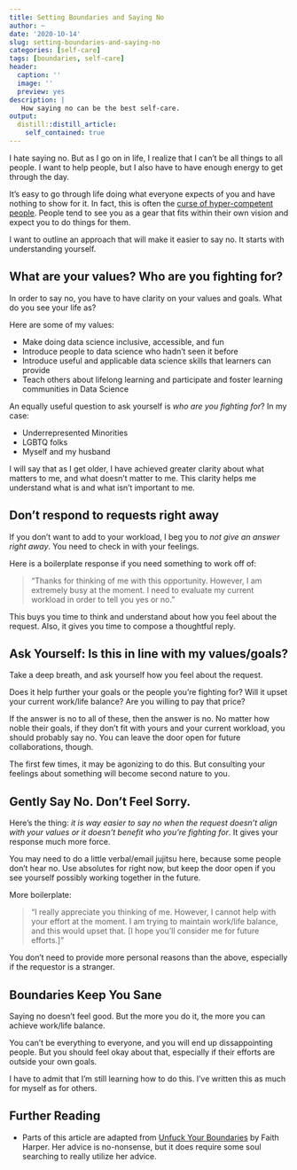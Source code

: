 ```yaml
---
title: Setting Boundaries and Saying No
author: ~
date: '2020-10-14'
slug: setting-boundaries-and-saying-no
categories: [self-care]
tags: [boundaries, self-care]
header:
  caption: ''
  image: ''
  preview: yes
description: |
   How saying no can be the best self-care.   
output:
  distill::distill_article:
    self_contained: true
---
```


I hate saying no. But as I go on in life, I realize that I can't be all things to all people. I want to help people, but I also have to have enough energy to get through the day.

It's easy to go through life doing what everyone expects of you and have nothing to show for it. In fact, this is often the [curse of hyper-competent people](http://visionswell.com/self-care/what-is-the-curse-of-competence/). People tend to see you as a gear that fits within their own vision and expect you to do things for them.

I want to outline an approach that will make it easier to say no. It starts with understanding yourself.

## What are your values? Who are you fighting for?

In order to say no, you have to have clarity on your values and goals. What do you see your life as?

Here are some of my values:

-   Make doing data science inclusive, accessible, and fun
-   Introduce people to data science who hadn't seen it before
-   Introduce useful and applicable data science skills that learners can provide
-   Teach others about lifelong learning and participate and foster learning communities in Data Science

An equally useful question to ask yourself is *who are you fighting for*? In my case:

-   Underrepresented Minorities
-   LGBTQ folks
-   Myself and my husband

I will say that as I get older, I have achieved greater clarity about what matters to me, and what doesn't matter to me. This clarity helps me understand what is and what isn't important to me.

## Don't respond to requests right away

If you don't want to add to your workload, I beg you to *not give an answer right away*. You need to check in with your feelings.

Here is a boilerplate response if you need something to work off of:

> "Thanks for thinking of me with this opportunity. However, I am extremely busy at the moment. I need to evaluate my current workload in order to tell you yes or no."

This buys you time to think and understand about how you feel about the request. Also, it gives you time to compose a thoughtful reply.

## Ask Yourself: Is this in line with my values/goals?

Take a deep breath, and ask yourself how you feel about the request.

Does it help further your goals or the people you're fighting for? Will it upset your current work/life balance? Are you willing to pay that price?

If the answer is no to all of these, then the answer is no. No matter how noble their goals, if they don't fit with yours and your current workload, you should probably say no. You can leave the door open for future collaborations, though.

The first few times, it may be agonizing to do this. But consulting your feelings about something will become second nature to you.

## Gently Say No. Don't Feel Sorry.

Here's the thing: *it is way easier to say no when the request doesn't align with your values or it doesn't benefit who you're fighting for*. It gives your response much more force.

You may need to do a little verbal/email jujitsu here, because some people don't hear no. Use absolutes for right now, but keep the door open if you see yourself possibly working together in the future.

More boilerplate:

> "I really appreciate you thinking of me. However, I cannot help with your effort at the moment. I am trying to maintain work/life balance, and this would upset that. \[I hope you'll consider me for future efforts.\]"

You don't need to provide more personal reasons than the above, especially if the requestor is a stranger.

## Boundaries Keep You Sane

Saying no doesn't feel good. But the more you do it, the more you can achieve work/life balance.

You can't be everything to everyone, and you will end up dissappointing people. But you should feel okay about that, especially if their efforts are outside your own goals.

I have to admit that I'm still learning how to do this. I've written this as much for myself as for others.

## Further Reading

-   Parts of this article are adapted from [Unfuck Your Boundaries](https://microcosmpublishing.com/catalog/books/8188) by Faith Harper. Her advice is no-nonsense, but it does require some soul searching to really utilize her advice.
